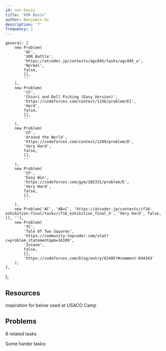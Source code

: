 ```yaml
---
id: xor-basis
title: 'XOR Basis'
author: Benjamin Qi
description: '?'
frequency: 1
---
```


	general: [
		new Problem(
			'AC',
			'XOR Battle',
			'https://atcoder.jp/contests/agc045/tasks/agc045_a',
			'Normal',
			false,
			[],
			''
		),
		new Problem(
			'CF',
			'Chiori and Doll Picking (Easy Version)',
			'https://codeforces.com/contest/1336/problem/E1',
			'Hard',
			false,
			[],
			''
		),
		new Problem(
			'CF',
			'Around the World',
			'https://codeforces.com/contest/1299/problem/D',
			'Very Hard',
			false,
			[],
			''
		),
		new Problem(
			'CF',
			'Easy Win',
			'https://codeforces.com/gym/102331/problem/E',
			'Very Hard',
			false,
			[],
			''
		),
		new Problem('AC', 'AB=C', 'https://atcoder.jp/contests/cf16-exhibition-final/tasks/cf16_exhibition_final_h', 'Very Hard', false, [], ''),
		new Problem(
			'TC',
			'Tale Of Two Squares',
			'https://community.topcoder.com/stat?c=problem_statement&pm=16109',
			'Insane',
			false,
			[],
			'https://codeforces.com/blog/entry/82495?#comment-694343'
		),
	],
};

## Resources

<Resources>
	<Resource
		source="CF"
		url="https://codeforces.com/blog/entry/68953"
		title="DrSwad - Technique for Some XOR Related Problems"
		starred
	>
		inspiration for below
	</Resource>
	<Resource
		source="Benq"
		url="https://drive.google.com/drive/folders/1Ll8EuA3p64JLmzImfQu5qiWvc6_QTa0E?usp=sharing"
		title="XOR Presentation"
		starred
	>
		used at USACO Camp
	</Resource>
</Resources>

## Problems

<Resources>
	<Resource
		source="Benq"
		title="XOR Problemset"
		url="https://www.hackerrank.com/contests/xor-lab/challenges"
		starred
	>
		8 related tasks
	</Resource>
</Resources>

Some harder tasks:

<Problems problems={problems.general} />
